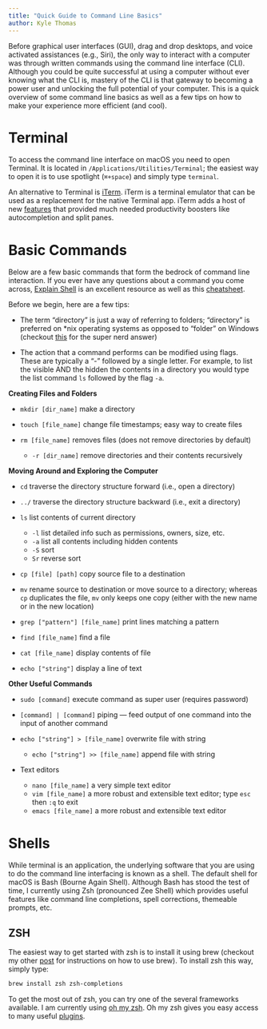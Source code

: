 ```yaml
---
title: "Quick Guide to Command Line Basics"
author: Kyle Thomas
---
```


<!-- for more detailed overview see command line tutorial -->

Before graphical user interfaces (GUI), drag and drop desktops, and voice activated assistances (e.g., Siri), the only way to interact with a computer was through written commands using the command line interface (CLI). Although you could be quite successful at using a computer without ever knowing what the CLI is, mastery of the CLI is that gateway to becoming a power user and unlocking the full potential of your computer. This is a quick overview of some command line basics as well as a few tips on how to make your experience more efficient (and cool).

# Terminal

To access the command line interface on macOS you need to open Terminal. It is located in `/Applications/Utilities/Terminal`; the easiest way to open it is to use spotlight (`⌘+space`) and simply type `terminal`.

An alternative to Terminal is [iTerm](https://www.iterm2.com). iTerm is a terminal emulator that can be used as a replacement for the native Terminal app. iTerm adds a host of new [features](https://www.iterm2.com/features.html) that provided much needed productivity boosters like autocompletion and split panes.

# Basic Commands

Below are a few basic commands that form the bedrock of command line interaction. If you ever have any questions about a command you come across, [Explain Shell](http://explainshell.com) is an excellent resource as well as this [cheatsheet](https://github.com/0nn0/terminal-mac-cheatsheet).

Before we begin, here are a few tips:

* The term "directory" is just a way of referring to folders; "directory" is preferred on \*nix operating systems as opposed to "folder" on Windows (checkout [this](http://superuser.com/questions/169457/directory-vs-folder) for the super nerd answer)

* The action that a command performs can be modified using flags. These are typically a "-" followed by a single letter. For example, to list the visible AND the hidden the contents in a directory you would type the list command `ls` followed by the flag `-a`.

<!-- screenshots; tree -->

**Creating Files and Folders**

* `mkdir [dir_name]` make a directory

* `touch [file_name]` change file timestamps; easy way to create files

* `rm [file_name]` removes files (does not remove directories by default)
    * `-r [dir_name]` remove directories and their contents recursively

**Moving Around and Exploring the Computer**

* `cd` traverse the directory structure forward (i.e., open a directory)

* `../` traverse the directory structure backward (i.e., exit a directory)

* `ls` list contents of current directory
    * `-l` list detailed info such as permissions, owners, size, etc.
    * `-a` list all contents including hidden contents
    * `-S` sort
    * `Sr` reverse sort
* `cp [file] [path]` copy source file to a destination

* `mv` rename source to destination or move source to a directory; whereas `cp` duplicates the file, `mv` only keeps one copy (either with the new name or in the new location)

* `grep ["pattern"] [file_name]` print lines matching a pattern

* `find [file_name]` find a file

* `cat [file_name]` display contents of file

* `echo ["string"]` display a line of text

**Other Useful Commands**

* `sudo [command]` execute command as super user (requires password)

* `[command] | [command]` piping --- feed output of one command into the input of another command

* `echo ["string"] > [file_name]` overwrite file with string
    * `echo ["string"] >> [file_name]` append file with string

* Text editors
    * `nano [file_name]` a very simple text editor
    * `vim [file_name]` a more robust and extensible text editor; type `esc` then `:q` to exit
    * `emacs [file_name]` a more robust and extensible text editor

# Shells

While terminal is an application, the underlying software that you are using to do the command line interfacing is known as a shell. The default shell for macOS is Bash (Bourne Again Shell). Although Bash has stood the test of time, I currently using Zsh (pronounced Zee Shell) which provides useful features like command line completions, spell corrections, themeable prompts, etc.

<!-- ## Bash -->

## ZSH

The easiest way to get started with zsh is to install it using brew (checkout my other [post](timothykylethomas.me/package-management) for instructions on how to use brew). To install zsh this way, simply type:

``` bash
brew install zsh zsh-completions
```
To get the most out of zsh, you can try one of the several frameworks available. I am currently using [oh my zsh](http://ohmyz.sh). Oh my zsh gives you easy access to many useful [plugins](https://github.com/robbyrussell/oh-my-zsh/wiki/Plugins).


<!-- need post on how I customized my setup

# iTerm

split but can also use tmux

# Extras

`rtv`
`t`
other commands from brew (XX see package management for tips on Brew) -->

